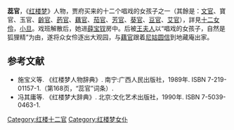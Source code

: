 {{no footnotes|time=2019-06-18T01:30:38+00:00}}
'''蕊官'''，《[[红楼梦|红楼梦]]》人物，贾府买来的十二个唱戏的女孩子之一（其餘是：[[文官_(紅樓夢人物)|文官]]、寶官、玉官、[[齡官|齡官]]、[[菂官|菂官]]、[[藕官|藕官]]、[[茄官|茄官]]、[[芳官|芳官]]、[[葵官|葵官]]、[[荳官|豆官]]、[[艾官|艾官]]），詳見[[十二女伶|十二女伶]]，[[小旦|小旦]]。戏班解散后，她进[[薛宝钗|薛宝钗]]房中。后被[[王夫人_(紅樓夢)|王夫人]]以“唱戏的女孩子，自然是狐狸精”为由，遂将众女伶逐出大观园，与[[藕官|藕官]]跟着[[尼姑|尼姑]][[圆信|圆信]]到地藏庵出家。 

== 参考文献 ==
* 施宝义等. 《红楼梦人物辞典》. 南宁:广西人民出版社，1989年. ISBN 7-219-01157-1.（第168页，“蕊官”词条）.
* 冯其庸等. 《红楼梦大辞典》. 北京:文化艺术出版社，1990年. ISBN 7-5039-0463-1.

{{Fict-char-stub}}
[[Category:红楼十二官|Category:红楼十二官]]
[[Category:红楼梦女仆|Category:红楼梦女仆]]